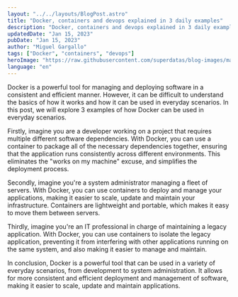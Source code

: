 ```yaml
---
layout: "../../layouts/BlogPost.astro"
title: "Docker, containers and devops explained in 3 daily examples"
description: "Docker, containers and devops explained in 3 daily examples | Learn about the basics of Docker and how it can be used in everyday scenarios."
updatedDate: "Jan 15, 2023"
pubDate: "Jan 15, 2023"
author: "Miguel Gargallo"
tags: ["Docker", "containers", "devops"]
heroImage: "https://raw.githubusercontent.com/superdatas/blog-images/main/generic/miguelgargalloblog.png"
language: "en"
---
```


Docker is a powerful tool for managing and deploying software in a consistent and efficient manner. However, it can be difficult to understand the basics of how it works and how it can be used in everyday scenarios. In this post, we will explore 3 examples of how Docker can be used in everyday scenarios.

Firstly, imagine you are a developer working on a project that requires multiple different software dependencies. With Docker, you can use a container to package all of the necessary dependencies together, ensuring that the application runs consistently across different environments. This eliminates the "works on my machine" excuse, and simplifies the deployment process.

Secondly, imagine you're a system administrator managing a fleet of servers. With Docker, you can use containers to deploy and manage your applications, making it easier to scale, update and maintain your infrastructure. Containers are lightweight and portable, which makes it easy to move them between servers.

Thirdly, imagine you're an IT professional in charge of maintaining a legacy application. With Docker, you can use containers to isolate the legacy application, preventing it from interfering with other applications running on the same system, and also making it easier to manage and maintain.

In conclusion, Docker is a powerful tool that can be used in a variety of everyday scenarios, from development to system administration. It allows for more consistent and efficient deployment and management of software, making it easier to scale, update and maintain applications.
